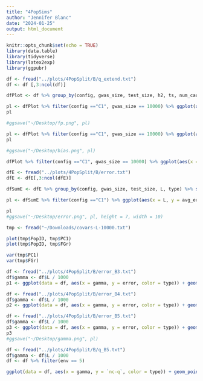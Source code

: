 ```yaml
---
title: "4PopSims"
author: "Jennifer Blanc"
date: "2024-01-25"
output: html_document
---
```


```r
knitr::opts_chunk$set(echo = TRUE)
library(data.table)
library(tidyverse)
library(latex2exp)
library(ggpubr)
```

```r
df <- fread("../plots/4PopSplit/B/q_extend.txt")
df <- df [,3:ncol(df)]
```

```r

dfPlot <- df %>% group_by(config, gwas_size, test_size, h2, ts, num_causal, env, L, type) %>% summarize(count = n(), avg_q = mean(`nc-q`),lowerci_mean = avg_q - (1.96 * (sd(`nc-q`)  /  sqrt(n()))), upperci_mean = avg_q + (1.96 * (sd(`nc-q`)  /  sqrt(n()))), fp_strat = sum(`nc-p` < 0.05)/ n(), lowerci_fp = fp_strat - 1.96 * sqrt((fp_strat * (1-fp_strat))/ n()), upperci_fp = fp_strat + 1.96 * sqrt((fp_strat * (1-fp_strat))/ n()), q_std = avg_q / sd(`nc-q`))
```


```r
pl <- dfPlot %>% filter(config =="C1", gwas_size == 10000) %>% ggplot(aes(x = env, y = fp_strat, color = type)) + geom_point(size = 2) + facet_grid(vars(L), vars(test_size)) + geom_errorbar(aes(ymin = lowerci_fp, ymax = upperci_fp), width = 0.005) + theme_classic(base_size = 12)  + theme(panel.border = element_rect(colour = "black", fill=NA, size=1), plot.title = element_text(hjust = 0.5)) + ylim(-0.1,1) + labs(colour="Covariate")+ geom_hline(yintercept = 0.05, color = "red") + xlab(TeX("$\\Delta_{AB}$")) + ylab("False Postive Rate") + ggtitle("Test Panel Size")
pl

#ggsave("~/Desktop/fp.png", pl)
```

```r
pl <- dfPlot %>% filter(config =="C1", gwas_size == 10000) %>% ggplot(aes(x = env, y = avg_q, color = type)) + geom_point(size = 2) + facet_grid(vars(L), vars(test_size)) + geom_errorbar(aes(ymin = lowerci_mean, ymax = upperci_mean), width = 0.1) + theme_classic(base_size = 12)  + theme(panel.border = element_rect(colour = "black", fill=NA, size=1), plot.title = element_text(hjust = 0.5)) + labs(colour="Covariate")+ geom_hline(yintercept = 0, color = "red") + xlab(TeX("$\\Delta_{AB}$")) + ylab("Bias q") + ggtitle("Test Panel Size")
pl

#ggsave("~/Desktop/bias.png", pl)
```

```r
dfPlot %>% filter(config =="C1", gwas_size == 10000) %>% ggplot(aes(x = env, y = q_std, color = type)) + geom_point(size = 2) + facet_grid(vars(L), vars(test_size)) + theme_classic(base_size = 12)  + theme(panel.border = element_rect(colour = "black", fill=NA, size=1), plot.title = element_text(hjust = 0.5)) + labs(colour="Covariate")+ geom_hline(yintercept = 0, color = "red") + xlab(TeX("$\\Delta_{AB}$")) + ylab("Bias q") + ggtitle("Test Panel Size")

```



```r
dfE <- fread("../plots/4PopSplit/B/error.txt")
dfE <- dfE[,3:ncol(dfE)]

dfSumE <- dfE %>% group_by(config, gwas_size, test_size, L, type) %>% summarize(count = n(), avg_error = mean(error),lowerci = avg_error - (1.96 * (sd(error)  /  sqrt(n()))), upperci = avg_error + (1.96 * (sd(error)  /  sqrt(n()))))

pl <- dfSumE %>% filter(config =="C1") %>% ggplot(aes(x = L, y = avg_error, color = type)) + geom_point(size = 2) + facet_grid(vars(gwas_size), vars(test_size)) + scale_x_log10() + geom_errorbar(aes(ymin = lowerci, ymax = upperci), width = 0.25) + theme_classic(base_size = 12)  + theme(panel.border = element_rect(colour = "black", fill=NA, size=1), plot.title = element_text(hjust = 0.5), plot.tag.position = c(1.03, .55),plot.tag = element_text(angle = -90) ,legend.position = "bottom", plot.margin = margin(0,1.5,0,0, "cm")) + ylab("Avg. Error") + ggtitle("Test Panel Size") + labs(tag = "GWAS Panel size", colour="Covariate") + geom_hline(yintercept = 0, color = "red") + ylim(c(0,1))

pl
#ggsave("~/Desktop/error.png", pl, height = 7, width = 10)
```


```r
tmp <- fread("~/Downloads/covars-L-10000.txt")

plot(tmp$PopID, tmp$PC1)
plot(tmp$PopID, tmp$FGr)

var(tmp$PC1)
var(tmp$FGr)
```









```r
df <- fread("../plots/4PopSplit/B/error_B3.txt")
df$gamma <- df$L / 1000
p1 <- ggplot(data = df, aes(x = gamma, y = error, color = type)) + geom_point()

df <- fread("../plots/4PopSplit/B/error_B4.txt")
df$gamma <- df$L / 1000
p2 <- ggplot(data = df, aes(x = gamma, y = error, color = type)) + geom_point()

df <- fread("../plots/4PopSplit/B/error_B5.txt")
df$gamma <- df$L / 1000
p3 <- ggplot(data = df, aes(x = gamma, y = error, color = type)) + geom_point()
p3
#ggsave("~/Desktop/gamma.png", pl)
```

```r
df <- fread("../plots/4PopSplit/B/q_B5.txt")
df$gamma <- df$L / 1000
df <- df %>% filter(env == 5)

ggplot(data = df, aes(x = gamma, y = `nc-q`, color = type)) + geom_point()
```



